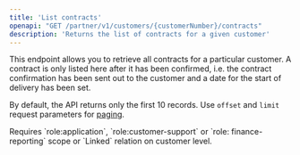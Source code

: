 ```yaml
---
title: 'List contracts'
openapi: "GET /partner/v1/customers/{customerNumber}/contracts"
description: 'Returns the list of contracts for a given customer'
---
```


This endpoint allows you to retrieve all contracts for a particular customer. A contract is only listed here after it has been confirmed, i.e. the contract confirmation has been sent out to the customer and a date for the start of delivery has been set.

By default, the API returns only the first 10 records. Use `offset` and `limit` request parameters for [paging](/guides/pagination).

<Note>
 Requires `role:application`, `role:customer-support` or `role: finance-reporting` scope or `Linked` relation on customer level.
</Note>